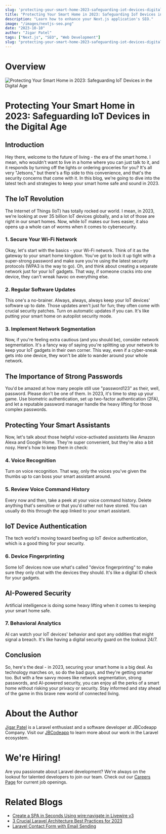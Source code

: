 ```yaml
---
slug: 'protecting-your-smart-home-2023-safeguarding-iot-devices-digital-age';
title: "Protecting Your Smart Home in 2023: Safeguarding IoT Devices in the Digital Age"
description: "Learn how to enhance your Next.js application's SEO."
image: "/images/nextjs-seo.png"
date: "2023-10-10"
author: "Jigar Patel"
tags: ["Next.js", "SEO", "Web Development"]
slug: "protecting-your-smart-home-2023-safeguarding-iot-devices-digital-age"
---
```


# Overview

<TOCInline toc={props.toc} exclude="Overview" toHeading={2} />

![Protecting Your Smart Home in 2023: Safeguarding IoT Devices in the Digital Age](/protecting-your-smart-home-2023-safeguarding-iot-devices-digital-age/protecting-your-smart-home-2023-safeguarding-iot-devices-digital-age.jpeg)

# Protecting Your Smart Home in 2023: Safeguarding IoT Devices in the Digital Age

## Introduction

Hey there, welcome to the future of living - the era of the smart home. I mean, who wouldn't want to live in a home where you can just talk to it, and it responds by turning off the lights or ordering groceries for you? It's all very "Jetsons," but there's a flip side to this convenience, and that's the security concerns that come with it. In this blog, we're going to dive into the latest tech and strategies to keep your smart home safe and sound in 2023.

## The IoT Revolution

The Internet of Things (IoT) has totally rocked our world. I mean, in 2023, we're looking at over 35 billion IoT devices globally, and a lot of those are right in our smart homes. Now, while IoT makes our lives easier, it also opens up a whole can of worms when it comes to cybersecurity.

### 1. Secure Your Wi-Fi Network

Okay, let's start with the basics - your Wi-Fi network. Think of it as the gateway to your smart home kingdom. You've got to lock it up tight with a super-strong password and make sure you're using the latest security protocols (WPA3 is the way to go). Oh, and think about creating a separate network just for your IoT gadgets. That way, if someone cracks into one device, they can't wreak havoc on everything else.

### 2. Regular Software Updates

This one's a no-brainer. Always, always, always keep your IoT devices' software up to date. Those updates aren't just for fun; they often come with crucial security patches. Turn on automatic updates if you can. It's like putting your smart home on autopilot security mode.

### 3. Implement Network Segmentation

Now, if you're feeling extra cautious (and you should be), consider network segmentation. It's a fancy way of saying you're splitting up your network to keep your IoT gadgets in their own corner. This way, even if a cyber-sneak gets into one device, they won't be able to wander around your whole network.

## The Importance of Strong Passwords

You'd be amazed at how many people still use "password123" as their, well, password. Please don't be one of them. In 2023, it's time to step up your game. Use biometric authentication, set up two-factor authentication (2FA), and let a reputable password manager handle the heavy lifting for those complex passwords.

## Protecting Your Smart Assistants

Now, let's talk about those helpful voice-activated assistants like Amazon Alexa and Google Home. They're super convenient, but they're also a bit nosy. Here's how to keep them in check:

### 4. Voice Recognition

Turn on voice recognition. That way, only the voices you've given the thumbs up to can boss your smart assistant around.

### 5. Review Voice Command History

Every now and then, take a peek at your voice command history. Delete anything that's sensitive or that you'd rather not have stored. You can usually do this through the app linked to your smart assistant.

## IoT Device Authentication

The tech world's moving toward beefing up IoT device authentication, which is a good thing for your security.

### 6. Device Fingerprinting

Some IoT devices now use what's called "device fingerprinting" to make sure they only chat with the devices they should. It's like a digital ID check for your gadgets.

## AI-Powered Security

Artificial intelligence is doing some heavy lifting when it comes to keeping your smart home safe.

### 7. Behavioral Analytics

AI can watch your IoT devices' behavior and spot any oddities that might signal a breach. It's like having a digital security guard on the lookout 24/7.

## Conclusion

So, here's the deal - in 2023, securing your smart home is a big deal. As technology marches on, so do the bad guys, and they're getting smarter too. But with a few savvy moves like network segmentation, strong passwords, and AI-powered security, you can enjoy all the perks of a smart home without risking your privacy or security. Stay informed and stay ahead of the game in this brave new world of connected living.

# About the Author

[Jigar Patel](laraveldeveloper.com) is a Laravel enthusiast and a software developer at JBCodeapp Company. Visit our [JBCodeapp](https://jbcodeapp.com) to learn more about our work in the Laravel ecosystem.

# We're Hiring!

Are you passionate about Laravel development? We're always on the lookout for talented developers to join our team. Check out our [Careers Page](https://jbcodeapp.com/career) for current job openings.

# Related Blogs

- [Create a SPA in Seconds Using wire:navigate in Livewire v3](livewire3-create-SPA.mdx)
- [3 Crucial Laravel Architecture Best Practices for 2023](Laravel-Architecture-2023.mdx)
- [Laravel Contact Form with Email Sending](Laravel-Contact-Form-with-Email-Sending.mdx)
